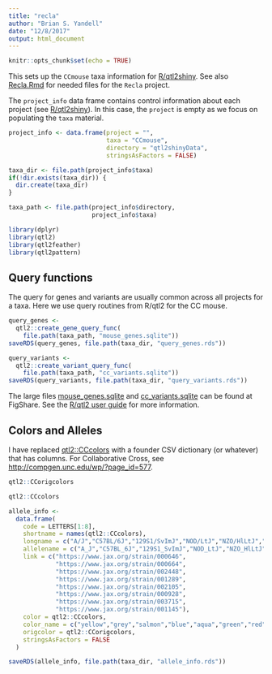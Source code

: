 ```yaml
---
title: "recla"
author: "Brian S. Yandell"
date: "12/8/2017"
output: html_document
---
```


```r
knitr::opts_chunk$set(echo = TRUE)
```

This sets up the `CCmouse` taxa information for [R/qtl2shiny](https://github.com/byandell/qtl2shiny).
See also [Recla.Rmd](https://github.com/byandell/qtl2shiny/blob/master/inst/doc/Recla.Rmd) for needed files for the `Recla` project.

The `project_info` data frame contains control information about each project (see [R/qtl2shiny](https://github.com/byandell/qtl2shiny)). In this case, the `project` is empty as we focus on populating the `taxa` material.

```r
project_info <- data.frame(project = "",
                           taxa = "CCmouse",
                           directory = "qtl2shinyData",
                           stringsAsFactors = FALSE)
```

```r
taxa_dir <- file.path(project_info$taxa)
if(!dir.exists(taxa_dir)) {
  dir.create(taxa_dir)
}
```

```r
taxa_path <- file.path(project_info$directory,
                       project_info$taxa)
```

```r
library(dplyr)
library(qtl2)
library(qtl2feather)
library(qtl2pattern)
```

## Query functions

The query for genes and variants are usually common across all projects for a taxa.
Here we use query routines from R/qtl2 for the CC mouse.

```r
query_genes <-
  qtl2::create_gene_query_func(
    file.path(taxa_path, "mouse_genes.sqlite"))
saveRDS(query_genes, file.path(taxa_dir, "query_genes.rds"))
```

```r
query_variants <-
  qtl2::create_variant_query_func(
    file.path(taxa_path, "cc_variants.sqlite"))
saveRDS(query_variants, file.path(taxa_dir, "query_variants.rds"))
```

The large files [mouse_genes.sqlite](https://figshare.com/articles/SQLite_database_with_MGI_mouse_gene_annotations_from_Mouse_Genome_Informatics_MGI_at_The_Jackson_Laboratory/5286019) and [cc_variants.sqlite](https://figshare.com/articles/SQLite_database_of_variants_in_Collaborative_Cross_founder_mouse_strains/5280229) can be found at FigShare. See the [R/qtl2 user guide](http://kbroman.org/qtl2/assets/vignettes/user_guide.html#connecting_to_snp_and_gene_databases) for more information.

## Colors and Alleles

I have replaced [qtl2::CCcolors](http://kbroman.org/qtl2/assets/vignettes/user_guide.html#qtl_analysis_in_diversity_outbred_mice) with a founder CSV dictionary (or whatever) that has columns.
For Collaborative Cross, see <http://compgen.unc.edu/wp/?page_id=577>.

```r
qtl2::CCorigcolors
```

```r
qtl2::CCcolors
```

```r
allele_info <-
  data.frame(
    code = LETTERS[1:8],
    shortname = names(qtl2::CCcolors),
    longname = c("A/J","C57BL/6J","129S1/SvImJ","NOD/LtJ","NZO/HlLtJ","CAST/EiJ","PWK/PhJ","WSB/EiJ"),
    allelename = c("A_J","C57BL_6J","129S1_SvImJ","NOD_LtJ","NZO_HlLtJ","CAST_EiJ","PWK_PhJ","WSB_EiJ"),
    link = c("https://www.jax.org/strain/000646",
             "https://www.jax.org/strain/000664",
             "https://www.jax.org/strain/002448",
             "https://www.jax.org/strain/001289",
             "https://www.jax.org/strain/002105",
             "https://www.jax.org/strain/000928",
             "https://www.jax.org/strain/003715",
             "https://www.jax.org/strain/001145"),
    color = qtl2::CCcolors,
    color_name = c("yellow","grey","salmon","blue","aqua","green","red","purple"),
    origcolor = qtl2::CCorigcolors,
    stringsAsFactors = FALSE
  )
```

```r
saveRDS(allele_info, file.path(taxa_dir, "allele_info.rds"))
```
